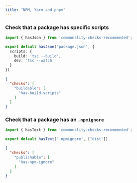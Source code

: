 ```yaml
---
title: "NPM, Yarn and pnpm"
---
```


### Check that a package has specific scripts

```ts .commonality/has-build-scripts.ts
import { hasJson } from 'commonality-checks-recommended';

export default hasJson('package.json', {
  scripts: {
    build: 'tsc --build',
    dev: 'tsc --watch'
  }
})
```

```json .commonality/config.json
{
  "checks": [
    "buildable": [
      "has-build-scripts"
    ]
  ]
}
```

### Check that a package has an `.npmignore`

```ts .commonality/has-npm-ignore.ts
import { hasText } from 'commonality-checks-recommended';

export default hasText('.npmignore', ["dist"])
```

```json .commonality/config.json
{
  "checks": [
    "publishable": [
      "has-npm-ignore"
    ]
  ]
}
```
